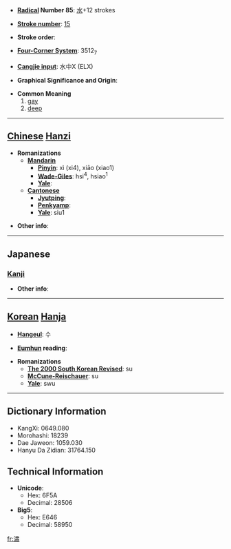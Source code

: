 * '''[[Wiktionary:Chinese radical index| Radical]] Number 85''': [[Wiktionary:Chinese radical index 水|水]]+12 strokes

* '''[[Wiktionary:Chinese total strokes index|Stroke number]]''': [[Wiktionary:Chinese total strokes index 15|15]]

* '''Stroke order''': 

* '''[[Wiktionary:Chinese four corner index|Four-Corner System]]''': 3512<sub>7</sub>

* '''[[Wiktionary:Chinese Cangjie index|Cangjie input]]''': 水中X (ELX)

* '''Graphical Significance and Origin''': 

* '''Common Meaning'''
*#[[gay]]
*# [[deep]]


----

== [[Chinese]] [[Hanzi]] ==

* '''Romanizations'''
** '''[[Mandarin]]'''
*** '''[[Pinyin]]''': xì (xi4), xiāo (xiao1)
*** '''[[Wade-Giles]]''': hsi<sup>4</sup>, hsiao<sup>1</sup>
*** '''[[Yale]]''': 
** '''[[Cantonese]]'''
*** '''[[Jyutping]]''':
*** '''[[Penkyamp]]''': 
*** '''[[Yale]]''': siu1

* '''Other info''': 

----

==Japanese==
===[[Kanji]]===
{{kanji|on readings=[[しゅく]] (shuku), [[しょう]] (shō), [[しゅう]] (shū)
|kun readings=[[きよい]] (kiyoi)
}}

* '''Other info''':  

----

== [[Korean]] [[Hanja]] ==

* '''[[Hangeul]]''': 수

* '''[[Eumhun]] reading''': 

* '''Romanizations'''
** '''[[The 2000 South Korean Revised Romanization|The 2000 South Korean Revised]]''': su
** '''[[McCune-Reischauer]]''': su
** '''[[Yale]]''': swu

----

== Dictionary Information ==

* KangXi: 0649.080
* Morohashi: 18239
* Dae Jaweon: 1059.030
* Hanyu Da Zidian: 31764.150

== Technical Information ==

* '''Unicode''':
** Hex: 6F5A
** Decimal: 28506
* '''Big5''':
** Hex: E646
** Decimal: 58950

[[fr:潚]]